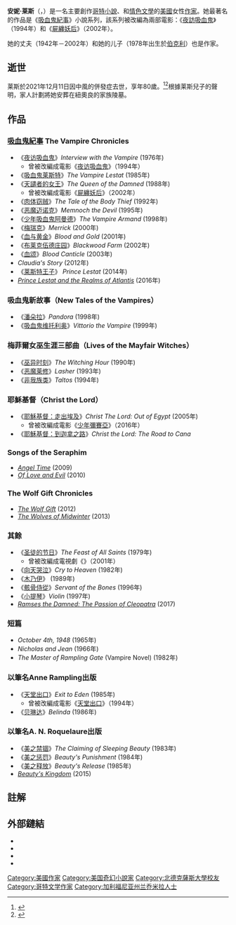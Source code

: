 {{Multiple issues|
{{Expand language|1=en|time=2021-12-13T07:52:38+00:00}}
{{Expert needed|subject=美國文學|subject2=奇幻文學|time=2021-12-13T07:52:38+00:00}}
{{Trivia|time=2021-12-13T07:52:38+00:00}}
{{More footnotes needed|time=2021-12-13T07:52:38+00:00}}
{{Refimprove|time=2021-12-13T07:52:38+00:00}}
}}
{{noteTA
|T=zh-tw:安·萊絲; zh-hk:安妮·萊絲; zh-cn:安妮·赖斯; zh:安妮·莱斯;
|1=zh-tw:安·萊絲; zh-hk:安妮·萊絲; zh-cn:安妮·赖斯; zh:安妮·莱斯;
|2=zh-hk:萊絲;zh-tw:萊絲;zh-cn:赖斯;zh:莱斯;
|3=zh-hans:莱斯特; zh-hant:黎斯特;
|4=zh-hant:天譴者的女王; zh-hans:吸血鬼女王;
|5=zh-hant:蔓諾克; zh-hans:迈诺克;
|6=zh-hant:少年吸血鬼阿曼德; zh-hans:吸血鬼阿曼德;
|7=zh-hans:血与黄金; zh-hant:聖血與純金;
|8=zh-hans:血颂; zh-hant:血夜頌歌;
|9=zh-hans:骨役; zh-hant:骸骨侍從;
|10=zh-tw:魔咒女王; zh-hk:屍纏妖后; zh-cn:吸血鬼女王;
}}
{{Infobox writer
| name = 安妮·莱斯<br/>Anne Rice
| image = Anne Rice.jpg
| caption = 2006年
| birth_date = {{Birth date|1941|10|04|mf=yes}}
| birth_place = 美國[[路易斯安娜州|路易斯安娜州]][[紐奧良|紐奧良]]
| birth_name = Howard Allen Frances O'Brien<!-- Mentioned in the Early life section below.-->
| death_date = {{Death date and age|2021|12|11|1941|10|04|mf=yes}}
| death_place = 美國[[加利福尼亞州|加利福尼亞州]][[蘭喬默拉日|蘭喬默拉日]]
| alma_mater = [[三藩市州立大學|三藩市州立大學]]
| occupation = 小說作家
| pseudonym = Anne Rampling<br/>A. N. Roquelaure
| genre = {{hlist|{{link-en|哥德虛構|Gothic fiction}}|{{link-en|恐怖虛構|Horror fiction}}|[[情色文學|情色文學]]|{{link-en|基督小說|Christian novel}}|[[奇幻文學|奇幻]]}}
| spouse = {{marriage|{{link-en|史丹·莱斯|Stan Rice}}|1961|2002|reason=died}}
| children = 2名；包括{{link-en|克里斯多福·萊斯|Christopher Rice}}
| relatives = {{plainlist|
* {{link-en|愛麗絲·博卡德|Alice Borchardt}}（姐姐）
* {{link-en|艾倫·達維奧|Allen Daviau}}（堂弟）
}}
| influences = <!-- This parameter was removed from the Infobox writer template with a note to incorporate cited information in the text. That has been done.-->
| website = {{URL|annerice.com}}
| portaldisp = y
}}
'''安妮·莱斯'''（{{lang|en|Anne Rice}}，{{bd|1941年|10月4日|2021年|12月11日|catIdx=R}}）是一名主要創作[[哥特小說|哥特小說]]、{{link-en|基督教文學|Christian literature}}和[[情色文學|情色文學]]的[[美國|美國]]女性[[作家|作家]]。她最著名的作品是《[[吸血鬼紀事|吸血鬼紀事]]》小說系列，該系列被改編為兩部電影：《[[夜訪吸血鬼|夜訪吸血鬼]]》（1994年）和《[[屍纏妖后|屍纏妖后]]》（2002年）。

她的丈夫{{link-en|史丹·莱斯|Stan Rice}}（1942年－2002年）和她的儿子{{link-en|克里斯多福·萊斯|Christopher Rice}}（1978年出生於[[伯克利|伯克利]]）也是作家。

== 逝世 ==
莱斯於2021年12月11日因中風的併發症去世，享年80歲。<ref>{{Cite web |url = https://www.seattletimes.com/entertainment/anne-rice-author-of-gothic-novels-dead-at-80/ |title = Anne Rice, author of gothic novels, dead at 80 |date = 2021-12-12 |publisher = Associated Press |language = en |access-date = 2021-12-12 |archive-date = 2021-12-12 |archive-url = https://web.archive.org/web/20211212092619/https://www.seattletimes.com/entertainment/anne-rice-author-of-gothic-novels-dead-at-80/ |dead-url = no }}</ref><ref>{{Cite web |url = https://www.nytimes.com/2021/12/12/books/anne-rice-dead.html |title = Anne Rice, Who Spun Gothic Tales of Vampires, Dies at 80 |author = Elian Peltier |date = 2021-12-12 |publisher = The New York Times |language = en |access-date = 2021-12-12 |archive-date = 2022-01-01 |archive-url = https://web.archive.org/web/20220101055812/https://www.nytimes.com/2021/12/12/books/anne-rice-dead.html |dead-url = no }}</ref>根據莱斯兒子的聲明，家人計劃將她安葬在紐奧良的家族陵墓。

== 作品 ==
=== [[吸血鬼紀事|吸血鬼紀事]] The Vampire Chronicles ===
* 《[[夜访吸血鬼_(小說)|夜访吸血鬼]]》''Interview with the Vampire'' (1976年)
**曾被改編成電影《[[夜访吸血鬼|夜访吸血鬼]]》（1994年）
* 《[[吸血鬼莱斯特|吸血鬼莱斯特]]》''The Vampire Lestat '' (1985年)
* 《[[天譴者的女王|天譴者的女王]]》''The Queen of the Damned'' (1988年)
**曾被改編成電影《[[屍纏妖后|屍纏妖后]]》（2002年）
* 《[[肉体窃贼|肉体窃贼]]》''The Tale of the Body Thief'' (1992年)
* 《[[恶魔迈诺克|恶魔迈诺克]]》''Memnoch the Devil'' (1995年)
* 《[[少年吸血鬼阿曼德|少年吸血鬼阿曼德]]》''The Vampire Armand'' (1998年)
* 《[[梅瑞克|梅瑞克]]》''Merrick'' (2000年)
* 《[[血与黄金|血与黄金]]》''Blood and Gold'' (2001年)
* 《[[布莱克伍德庄园|布莱克伍德庄园]]》''Blackwood Farm'' (2002年)
* 《[[血颂|血颂]]》''Blood Canticle'' (2003年)
* ''Claudia's Story'' (2012年)
* 《[[莱斯特王子|莱斯特王子]]》 ''Prince Lestat'' (2014年)
* ''[[Prince_Lestat_and_the_Realms_of_Atlantis|Prince Lestat and the Realms of Atlantis]]'' (2016年)

=== 吸血鬼新故事（New Tales of the Vampires） ===
* 《[[潘朶拉_(小說)|潘朵拉]]》''Pandora'' (1998年)
* 《[[吸血鬼维托利奥|吸血鬼维托利奥]]》''Vittorio the Vampire'' (1999年)

=== 梅菲爾女巫生涯三部曲（Lives of the Mayfair Witches） ===
* 《[[巫异时刻|巫异时刻]]》''The Witching Hour'' (1990年)
* 《[[恶魔莱修|恶魔莱修]]》''Lasher'' (1993年)
* 《[[非我族类|非我族类]]》''Taltos'' (1994年)

=== 耶穌基督（Christ the Lord） ===
* 《[[耶穌基督：走出埃及|耶穌基督：走出埃及]]》''Christ The Lord: Out of Egypt'' (2005年)
**曾被改編成電影《[[少年彌賽亞|少年彌賽亞]]》（2016年）
* 《[[耶穌基督：到迦拿之路|耶穌基督：到迦拿之路]]》''Christ the Lord: The Road to Cana''

===Songs of the Seraphim===
* ''[[Angel_Time|Angel Time]]'' (2009)
* ''[[Of_Love_and_Evil|Of Love and Evil]]'' (2010)

===The Wolf Gift Chronicles===
* ''[[The_Wolf_Gift|The Wolf Gift]]'' (2012)
* ''[[The_Wolves_of_Midwinter|The Wolves of Midwinter]]'' (2013)

=== 其餘 ===
* 《[[圣徒的节日|圣徒的节日]]》''The Feast of All Saints'' (1979年)
**曾被改編成電視劇《{{link-en|圣徒的节日 (电视剧)|The Feast of All Saints}}》（2001年）
* 《[[向天哭泣|向天哭泣]]》''Cry to Heaven'' (1982年)
* 《[[木乃伊_(小說)|木乃伊]]》{{lang|en|''The Mummy, or Ramses the Damned''}} (1989年)
* 《[[骸骨侍從|骸骨侍從]]》''Servant of the Bones'' (1996年)
* 《[[小提琴_(小說)|小提琴]]》''Violin'' (1997年)
* ''[[Ramses_the_Damned:_The_Passion_of_Cleopatra|Ramses the Damned: The Passion of Cleopatra]]'' (2017)

=== 短篇 ===
* ''October 4th, 1948'' (1965年)
* ''Nicholas and Jean'' (1966年)
* ''The Master of Rampling Gate'' (Vampire Novel) (1982年)

=== 以筆名Anne Rampling出版 ===
* 《[[天堂出口|天堂出口]]》''Exit to Eden'' (1985年)
**曾被改編成電影《[[天堂出口_(電影)|天堂出口]]》（1994年）
* 《[[贝琳达|贝琳达]]》''Belinda'' (1986年)

=== 以筆名A. N. Roquelaure出版 ===
* 《[[美之禁锢|美之禁锢]]》''The Claiming of Sleeping Beauty'' (1983年)
* 《[[美之惩罚|美之惩罚]]》''Beauty's Punishment'' (1984年)
* 《[[美之释放|美之释放]]》''Beauty's Release'' (1985年)
*  ''[[Beauty's_Kingdom|Beauty's Kingdom]]'' (2015)

== 註解 ==
{{reflist}}

==外部鏈結==
* {{official website}}
* {{IMDb name|0723351}}
* {{isfdb name|id=103|name=Anne Rice}}
* {{IBList|type=author|id=29|name=Anne Rice}}

{{DEFAULTSORT:Rice, Anne}}
[[Category:美國作家|Category:美國作家]]
[[Category:美国奇幻小說家|Category:美国奇幻小說家]]
[[Category:北德克薩斯大學校友|Category:北德克薩斯大學校友]]
[[Category:哥特文学作家|Category:哥特文学作家]]
[[Category:加利福尼亚州兰乔米拉人士|Category:加利福尼亚州兰乔米拉人士]]